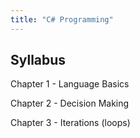 ```yaml
---
title: "C# Programming"
---
```


## Syllabus

Chapter 1 - Language Basics

Chapter 2 - Decision Making

Chapter 3 - Iterations (loops)